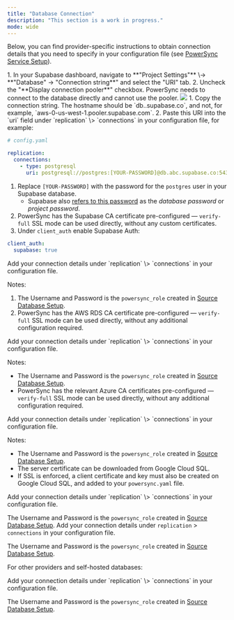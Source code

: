 ```yaml
---
title: "Database Connection"
description: "This section is a work in progress."
mode: wide
---
```


Below, you can find provider-specific instructions to obtain connection details that you need to specify in your configuration file (see [PowerSync Service Setup](/self-hosting/installation/powersync-service-setup)).

<AccordionGroup>
  <Accordion title="Supabase">
1. In your Supabase dashboard, navigate to **"Project Settings"** \-> **"Database" -> "Connection string**" and select the "URI" tab.
2. Uncheck the "**Display connection pooler**" checkbox. PowerSync needs to connect to the database directly and cannot use the pooler.

<Frame>
  <img src="/images/self-hosting-3.avif"/>
</Frame>
1. Copy the connection string. The hostname should be `db.<PROJECT-ID>.supabase.co`, and not, for example, `aws-0-us-west-1.pooler.supabase.com`.
2. Paste this URI into the `uri` field under `replication` \> `connections` in your configuration file, for example:

```yaml
# config.yaml

replication:
  connections:
    - type: postgresql
      uri: postgresql://postgres:[YOUR-PASSWORD]@db.abc.supabase.co:5432/postgres
```

1. Replace `[YOUR-PASSWORD]` with the password for the `postgres` user in your Supabase database.
   * Supabase also [refers to this password](https://supabase.com/docs/guides/database/managing-passwords) as the _database password_ or _project password_.
2. PowerSync has the Supabase CA certificate pre-configured — `verify-full` SSL mode can be used directly, without any custom certificates.
3. Under `client_auth` enable Supabase Auth:

```yaml
client_auth:
  supabase: true
```
  </Accordion>
  <Accordion title="AWS RDS">
Add your connection details under `replication` \> `connections` in your configuration file.

Notes:

1. The Username and Password is the `powersync_role` created in [Source Database Setup](/installation/database-setup).
2. PowerSync has the AWS RDS CA certificate pre-configured — `verify-full` SSL mode can be used directly, without any additional configuration required.
  </Accordion>
  <Accordion title="Azure Postgres">
Add your connection details under `replication` \> `connections` in your configuration file.

Notes:

* The Username and Password is the `powersync_role` created in [Source Database Setup](/installation/database-setup).
* PowerSync has the relevant Azure CA certificates pre-configured — `verify-full` SSL mode can be used directly, without any additional configuration required.
</Accordion>
  <Accordion title="Google Cloud SQL">
Add your connection details under `replication` \> `connections` in your configuration file.

Notes:

* The Username and Password is the `powersync_role` created in [Source Database Setup](/installation/database-setup).
* The server certificate can be downloaded from Google Cloud SQL.
* If SSL is enforced, a client certificate and key must also be created on Google Cloud SQL, and added to your `powersync.yaml` file.
</Accordion>
  <Accordion title="Neon">
Add your connection details under `replication` \> `connections` in your configuration file.

The Username and Password is the `powersync_role` created in [Source Database Setup](/installation/database-setup).
  </Accordion>
  <Accordion title="Fly Postgres">
  Add your connection details under `replication` \> `connections` in your configuration file.

  The Username and Password is the `powersync_role` created in [Source Database Setup](/installation/database-setup).
  </Accordion>

</AccordionGroup>

For other providers and self-hosted databases:

<Accordion title="Other / Self-hosted">
Add your connection details under `replication` \> `connections` in your configuration file.

The Username and Password is the `powersync_role` created in [Source Database Setup](/installation/database-setup).
</Accordion>



